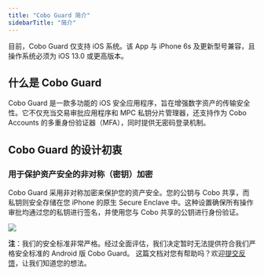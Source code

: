 ```yaml
---
title: "Cobo Guard 简介"
sidebarTitle: "简介"
---
```


<Note>目前，Cobo Guard 仅支持 iOS 系统。该 App 与 iPhone 6s 及更新型号兼容，且操作系统必须为 iOS 13.0 或更高版本。</Note>

## 什么是 Cobo Guard

Cobo Guard 是一款多功能的 iOS 安全应用程序，旨在增强数字资产的传输安全性。它不仅充当交易审批应用程序和 MPC 私钥分片管理器，还支持作为 Cobo Accounts 的多重身份验证器（MFA），同时提供无密码登录机制。

## Cobo Guard 的设计初衷

### 用于保护资产安全的非对称（密钥）加密

Cobo Guard 采用非对称加密来保护您的资产安全。您的公钥与 Cobo 共享，而私钥则安全存储在您 iPhone 的原生 Secure Enclave 中。这种设置确保所有操作审批均通过您的私钥进行签名，并使用您与 Cobo 共享的公钥进行身份验证。

<img src="/cn/images/cobo-guard/common/guard1.png" className="diagram"></img>

**注**：我们的安全标准非常严格。经过全面评估，我们决定暂时无法提供符合我们严格安全标准的 Android 版 Cobo Guard。
<Tip>这篇文档对您有帮助吗？欢迎[提交反馈](https://forms.zohopublic.com/cobo/form/DocumentFeedbackForm/formperma/QvLOhxJv1_JMsJ-1dleZ8Itb_7rzN-LtgvsDdxosoVI?referrername=manuals)，让我们知道您的想法。</Tip>